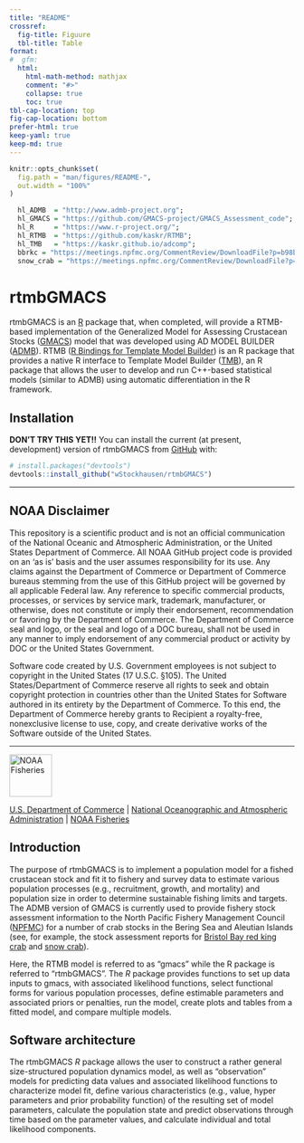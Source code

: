 ```yaml
---
title: "README"
crossref: 
  fig-title: Figuure
  tbl-title: Table
format: 
#  gfm: 
  html:
    html-math-method: mathjax
    comment: "#>"
    collapse: true
    toc: true
tbl-cap-location: top
fig-cap-location: bottom
prefer-html: true
keep-yaml: true
keep-md: true
---
```


<!-- README.md is generated from README.qmd. Please edit README.qmd, then render README.md using `quarto render README.qmd`. -->
<!-- use `quarto render README.qmd` to build README.md prior to committing to keep README.md up-to-date-->
<!-- don't forget to commit and push the resulting figure files, so they display on GitHub and CRAN.-->

```r
knitr::opts_chunk$set(
  fig.path = "man/figures/README-",
  out.width = "100%"
)
```

```r
  hl_ADMB  = "http://www.admb-project.org";
  hl_GMACS = "https://github.com/GMACS-project/GMACS_Assessment_code";
  hl_R     = "https://www.r-project.org/";
  hl_RTMB  = "https://github.com/kaskr/RTMB";
  hl_TMB   = "https://kaskr.github.io/adcomp";
  bbrkc = "https://meetings.npfmc.org/CommentReview/DownloadFile?p=b98b90b2-88ab-43c2-9487-c12cdb4e0a25.pdf&fileName=BBRKC%20SAFE%202022%20Final.pdf";
  snow_crab = "https://meetings.npfmc.org/CommentReview/DownloadFile?p=fca55335-ad34-4896-9b1e-4c09aa8342ce.pdf&fileName=EBS%20Snow%20SAFE%20FINAL.pdf";
```

# rtmbGMACS

<!-- badges: start -->
<!-- badges: end -->

rtmbGMACS is an [R](`r hl_R`) package that, when completed, will provide a RTMB-based implementation of the 
Generalized Model for Assessing Crustacean Stocks ([GMACS](`r hl_GMACS`)) model that was developed 
using AD MODEL BUILDER ([ADMB](`r hl_ADMB`)). RTMB ([R Bindings for Template Model Builder](`r hl_RTMB`)) is 
an R package that provides a native R interface to Template Model Builder ([TMB](`r hl_TMB`)), an R package that allows the user to develop and run C++-based statistical models (similar to ADMB) using automatic differentiation in the R framework.

## Installation

**DON'T TRY THIS YET!!**
You can install the current (at present, development) version of rtmbGMACS from [GitHub](https://github.com/) with:

``` r
# install.packages("devtools")
devtools::install_github("wStockhausen/rtmbGMACS")
```

****************************

## NOAA Disclaimer

This repository is a scientific product and is not an official communication of the National Oceanic and Atmospheric Administration, or the United States Department of Commerce. All NOAA GitHub project code is provided on an 'as is' basis and the user assumes responsibility for its use. Any claims against the Department of Commerce or Department of Commerce bureaus stemming from the use of this GitHub project will be governed by all applicable Federal law. Any reference to specific commercial products, processes, or services by service mark, trademark, manufacturer, or otherwise, does not constitute or imply their endorsement, recommendation or favoring by the Department of Commerce. The Department of Commerce seal and logo, or the seal and logo of a DOC bureau, shall not be used in any manner to imply endorsement of any commercial product or activity by DOC or the United States Government.

Software code created by U.S. Government employees is not subject to copyright in the United States (17 U.S.C. §105). The United States/Department of Commerce reserve all rights to seek and obtain copyright protection in countries other than the United States for Software authored in its entirety by the Department of Commerce. To this end, the Department of Commerce hereby grants to Recipient a royalty-free, nonexclusive license to use, copy, and create derivative works of the Software outside of the United States.

****************************

<img src="https://raw.githubusercontent.com/nmfs-general-modeling-tools/nmfspalette/main/man/figures/noaa-fisheries-rgb-2line-horizontal-small.png" height="75" alt="NOAA Fisheries">

[U.S. Department of Commerce](https://www.commerce.gov/) | [National Oceanographic and Atmospheric Administration](https://www.noaa.gov) | [NOAA Fisheries](https://www.fisheries.noaa.gov/)

## Introduction 

The purpose of rtmbGMACS is to implement a population model for a fished 
crustacean stock and fit it to fishery and survey data to estimate various 
population processes (e.g., recruitment, growth, and mortality) and population size 
in order to determine sustainable fishing limits and targets. The ADMB version of GMACS 
is currently used to provide fishery stock assessment information to the 
North Pacific Fishery Management Council ([NPFMC](https://www.npfmc.org)) for a number 
of crab stocks in the Bering Sea and Aleutian Islands (see, for example, the stock assessment 
reports for [Bristol Bay red king crab](`r bbrkc`) and [snow crab](`r snow_crab`)).

Here, the RTMB model is referred to as "gmacs" while the R package is referred to "rtmbGMACS". The 
*R* package provides functions to set up data inputs to gmacs, with associated likelihood functions, 
select functional forms for various population processes, 
define estimable parameters and associated priors or penalties, run the model, 
create plots and tables from a fitted model, and compare multiple models.

## Software architecture

The rtmbGMACS *R* package allows 
the user to construct a rather general size-structured population dynamics model, as well as "observation" models for 
predicting data values and associated likelihood functions to characterize model fit, define various characteristics 
(e.g., value, hyper parameters and prior probability function) of the resulting set of model parameters, calculate 
the population state and predict observations through time based on the parameter values, and calculate individual and 
total likelihood components. 



